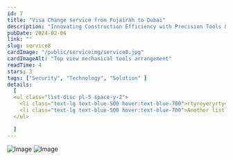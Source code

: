 ```yaml
---
id: 7 
title: "Visa Change service from Fujairah to Dubai"
description: "Innovating Construction Efficiency with Precision Tools & Support"
pubDate: 2024-02-06
link: ""
slug: service8
cardImage: "/public/serviceimg/service8.jpg"
cardImageAlt: "Top view mechanical tools arrangement"
readTime: 4
stars: 3
tags: ["Security", "Technology", "Solution" ]
details:
  [
  <ul class="list-disc pl-5 space-y-2">
    <li class="text-lg text-blue-500 hover:text-blue-700">rtyreyeryrty</li>
    <li class="text-lg text-blue-500 hover:text-blue-700">Another list item</li>
  </ul>

  ]
---
```


<Image
	class="rounded-lg overflow-hidden border"
	src="/public/serviceimg/g1.png"
	width={520}
	height={1020}
	alt="Image"
/>
<Image
	class="rounded-lg overflow-hidden border"
	src="/public/serviceimg/g2.png"
	width={520}
	height={1020}
	alt="Image"
/>